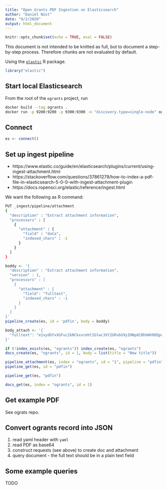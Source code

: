 ```yaml
---
title: "Open Grants PDF Ingestion on Elasticsearch"
author: "Daniel Nüst"
date: "9/2/2020"
output: html_document
---
```


```r
knitr::opts_chunk$set(echo = TRUE, eval = FALSE)
```

This document is not intended to be knitted as full, but to document a step-by-step process.
Therefore chunks are not evaluated by default.

Using the [`elastic`](https://docs.ropensci.org/elastic/) R package.

```r
library("elastic")
```

## Start local Elasticsearch

From the root of the `ogrants` project, run

```bash
docker build --tag ogrants .
docker run -p 9200:9200 -p 9300:9300 -e "discovery.type=single-node" ogrants
```

## Connect

```r
es <- connect()
```

## Set up ingest pipeline

- https://www.elastic.co/guide/en/elasticsearch/plugins/current/using-ingest-attachment.html
- https://stackoverflow.com/questions/37861279/how-to-index-a-pdf-file-in-elasticsearch-5-0-0-with-ingest-attachment-plugin
- https://docs.ropensci.org/elastic/reference/ingest.html

We want the following as R command:

```bash
PUT _ingest/pipeline/attachment
{
  "description" : "Extract attachment information",
  "processors" : [
    {
      "attachment" : {
        "field" : "data",
        "indexed_chars" : -1
      }
    }
  ]
}
```

```r
boddy <- '{
  "description" : "Extract attachment information",
  "version" : 1,
  "processors" : [
    {
      "attachment" : {
        "field": "fulltext",
        "indexed_chars" : -1
      }
    }
  ]
}'
pipeline_create(es, id = 'pdfin', body = boddy)

body_attach <- '{
  "fulltext": "e1xydGYxXGFuc2kNCkxvcmVtIGlwc3VtIGRvbG9yIHNpdCBhbWV0DQpccGFyIH0="
}'

if (!index_exists(es, "ogrants")) index_create(es, "ogrants")
docs_create(es, "ogrants", id = 1, body = list(title = "New title"))

pipeline_attachment(es, index = "ogrants", id = "1", pipeline = "pdfin", body_attach)
pipeline_get(es, id = "pdfin")
```
```r
pipeline_get(es, "pdfin")
```
```r
docs_get(es, index = "ogrants", id = 1)
```

## Get example PDF

See ograts repo.

## Convert ogrants record into JSON

1. read yaml header with `yaml`
2. read PDF as base64
3. construct requests (see above) to create doc and attachment
4. query document - the full text should be in a plain text field

## Some example queries

TODO

